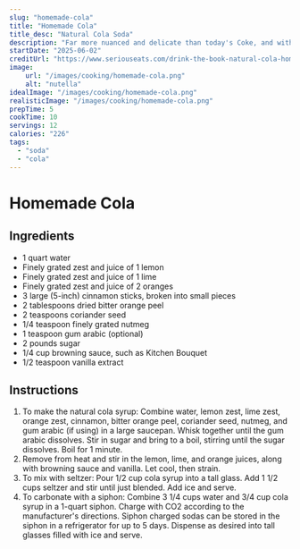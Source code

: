 ```yaml
---
slug: "homemade-cola"
title: "Homemade Cola"
title_desc: "Natural Cola Soda"
description: "Far more nuanced and delicate than today's Coke, and without that certain tooth-aching sugariness"
startDate: "2025-06-02"
creditUrl: "https://www.seriouseats.com/drink-the-book-natural-cola-homemade-coke-soda"
image:
    url: "/images/cooking/homemade-cola.png"
    alt: "nutella"
idealImage: "/images/cooking/homemade-cola.png"
realisticImage: "/images/cooking/homemade-cola.png"
prepTime: 5
cookTime: 10
servings: 12
calories: "226"
tags:
  - "soda"
  - "cola"
---
```


# Homemade Cola

## Ingredients
- 1 quart water
- Finely grated zest and juice of 1 lemon
- Finely grated zest and juice of 1 lime
- Finely grated zest and juice of 2 oranges
- 3 large (5-inch) cinnamon sticks, broken into small pieces
- 2 tablespoons dried bitter orange peel
- 2 teaspoons coriander seed
- 1/4 teaspoon finely grated nutmeg
- 1 teaspoon gum arabic (optional)
- 2 pounds sugar
- 1/4 cup browning sauce, such as Kitchen Bouquet
- 1/2 teaspoon vanilla extract


## Instructions

1. To make the natural cola syrup: Combine water, lemon zest, lime zest, orange zest, cinnamon, bitter orange peel, coriander seed, nutmeg, and gum arabic (if using) in a large saucepan. Whisk together until the gum arabic dissolves. Stir in sugar and bring to a boil, stirring until the sugar dissolves. Boil for 1 minute.
2. Remove from heat and stir in the lemon, lime, and orange juices, along with browning sauce and vanilla. Let cool,
then strain.
3. To mix with seltzer: Pour 1/2 cup cola syrup into a tall glass. Add 1 1/2 cups seltzer and stir until just blended.
Add ice and serve.
4. To carbonate with a siphon: Combine 3 1/4 cups water and 3/4 cup cola syrup in a 1-quart siphon. Charge with CO2
according to the manufacturer's directions. Siphon charged sodas can be stored in the siphon in a refrigerator for up to 5 days. Dispense as desired into tall glasses filled with ice and serve.